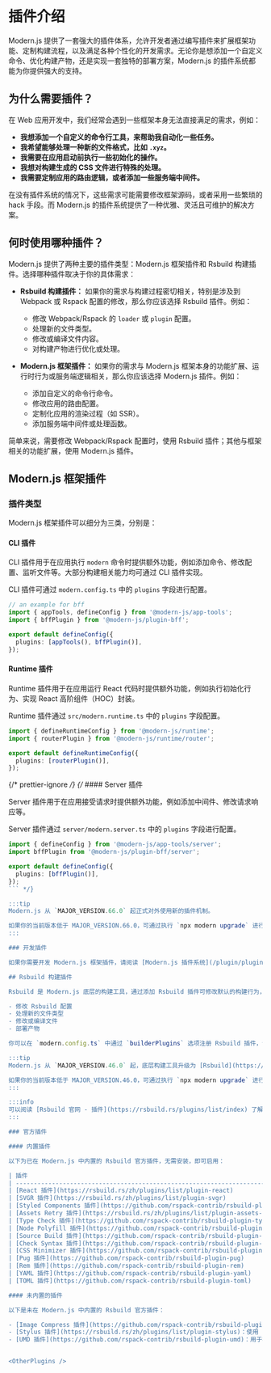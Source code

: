 # 插件介绍

Modern.js 提供了一套强大的插件体系，允许开发者通过编写插件来扩展框架功能、定制构建流程，以及满足各种个性化的开发需求。无论你是想添加一个自定义命令、优化构建产物，还是实现一套独特的部署方案，Modern.js 的插件系统都能为你提供强大的支持。

## 为什么需要插件？

在 Web 应用开发中，我们经常会遇到一些框架本身无法直接满足的需求，例如：

- **我想添加一个自定义的命令行工具，来帮助我自动化一些任务。**
- **我希望能够处理一种新的文件格式，比如 `.xyz`。**
- **我需要在应用启动前执行一些初始化的操作。**
- **我想对构建生成的 CSS 文件进行特殊的处理。**
- **我需要定制应用的路由逻辑，或者添加一些服务端中间件。**

在没有插件系统的情况下，这些需求可能需要修改框架源码，或者采用一些繁琐的 hack 手段。而 Modern.js 的插件系统提供了一种优雅、灵活且可维护的解决方案。

## 何时使用哪种插件？

Modern.js 提供了两种主要的插件类型：Modern.js 框架插件和 Rsbuild 构建插件。选择哪种插件取决于你的具体需求：

- **Rsbuild 构建插件：** 如果你的需求与构建过程密切相关，特别是涉及到 Webpack 或 Rspack 配置的修改，那么你应该选择 Rsbuild 插件。例如：

  - 修改 Webpack/Rspack 的 `loader` 或 `plugin` 配置。
  - 处理新的文件类型。
  - 修改或编译文件内容。
  - 对构建产物进行优化或处理。

- **Modern.js 框架插件：** 如果你的需求与 Modern.js 框架本身的功能扩展、运行时行为或服务端逻辑相关，那么你应该选择 Modern.js 插件。例如：
  - 添加自定义的命令行命令。
  - 修改应用的路由配置。
  - 定制化应用的渲染过程（如 SSR）。
  - 添加服务端中间件或处理函数。

简单来说，需要修改 Webpack/Rspack 配置时，使用 Rsbuild 插件；其他与框架相关的功能扩展，使用 Modern.js 插件。

## Modern.js 框架插件

### 插件类型

Modern.js 框架插件可以细分为三类，分别是：

#### CLI 插件

CLI 插件用于在应用执行 `modern` 命令时提供额外功能，例如添加命令、修改配置、监听文件等。大部分构建相关能力均可通过 CLI 插件实现。

CLI 插件可通过 `modern.config.ts` 中的 `plugins` 字段进行配置。

```ts title="modern.config.ts"
// an example for bff
import { appTools, defineConfig } from '@modern-js/app-tools';
import { bffPlugin } from '@modern-js/plugin-bff';

export default defineConfig({
  plugins: [appTools(), bffPlugin()],
});
```

#### Runtime 插件

Runtime 插件用于在应用运行 React 代码时提供额外功能，例如执行初始化行为、实现 React 高阶组件（HOC）封装。

Runtime 插件通过 `src/modern.runtime.ts` 中的 `plugins` 字段配置。

```ts title="src/modern.runtime.ts"
import { defineRuntimeConfig } from '@modern-js/runtime';
import { routerPlugin } from '@modern-js/runtime/router';

export default defineRuntimeConfig({
  plugins: [routerPlugin()],
});
```

{/* prettier-ignore */}
{/* #### Server 插件

Server 插件用于在应用接受请求时提供额外功能，例如添加中间件、修改请求响应等。

Server 插件通过 `server/modern.server.ts` 中的 `plugins` 字段进行配置。

````ts title="src/modern.server.ts"
import { defineConfig } from '@modern-js/app-tools/server';
import bffPlugin from '@modern-js/plugin-bff/server';

export default defineConfig({
  plugins: [bffPlugin()],
});
``` */}

:::tip
Modern.js 从 `MAJOR_VERSION.66.0` 起正式对外使用新的插件机制。

如果你的当前版本低于 MAJOR_VERSION.66.0，可通过执行 `npx modern upgrade` 进行升级。
:::

### 开发插件

如果你需要开发 Modern.js 框架插件，请阅读 [Modern.js 插件系统](/plugin/plugin-system) 获取更多信息。

## Rsbuild 构建插件

Rsbuild 是 Modern.js 底层的构建工具，通过添加 Rsbuild 插件可修改默认的构建行为，添加各类额外功能，包括但不限于：

- 修改 Rsbuild 配置
- 处理新的文件类型
- 修改或编译文件
- 部署产物

你可以在 `modern.config.ts` 中通过 `builderPlugins` 选项注册 Rsbuild 插件，详见 [builderPlugins 构建插件](/configure/app/builder-plugins.html)。

:::tip
Modern.js 从 `MAJOR_VERSION.46.0` 起，底层构建工具升级为 [Rsbuild](https://rsbuild.rs/)。

如果你的当前版本低于 MAJOR_VERSION.46.0，可通过执行 `npx modern upgrade` 进行升级。
:::

:::info
可以阅读 [Rsbuild 官网 - 插件](https://rsbuild.rs/plugins/list/index) 了解更多 Rsbuild 插件体系内容。
:::

### 官方插件

#### 内置插件

以下为已在 Modern.js 中内置的 Rsbuild 官方插件，无需安装，即可启用：

| 插件                                                                                         | 介绍                                                                                     | Modern.js 链接                                                                                                                        |
| -------------------------------------------------------------------------------------------- | ---------------------------------------------------------------------------------------- | ------------------------------------------------------------------------------------------------------------------------------------- |
| [React 插件](https://rsbuild.rs/zh/plugins/list/plugin-react)                               | 提供对 React 的支持                                                                      | -                                                                                                                                     |
| [SVGR 插件](https://rsbuild.rs/zh/plugins/list/plugin-svgr)                                 | 支持将 SVG 图片转换为一个 React 组件                                                     | [output.disableSvgr](/configure/app/output/disable-svgr)<br />[output.svgDefaultExport](/configure/app/output/svg-default-export)     |
| [Styled Components 插件](https://github.com/rspack-contrib/rsbuild-plugin-styled-components) | 提供对 styled-components 的编译时支持                                                    | [tools.styledComponents](/configure/app/tools/styled-components.html)                                                                 |
| [Assets Retry 插件](https://rsbuild.rs/zh/plugins/list/plugin-assets-retry)                 | 用于在静态资源加载失败时自动发起重试请求                                                 | [output.assetsRetry](/configure/app/output/assets-retry.html)                                                                         |
| [Type Check 插件](https://github.com/rspack-contrib/rsbuild-plugin-type-check)               | 用于在单独的进程中运行 TypeScript 类型检查                                               | [output.disableTsChecker](/configure/app/output/disable-ts-checker.html)<br />[tools.tsChecker](/configure/app/tools/ts-checker.html) |
| [Node Polyfill 插件](https://github.com/rspack-contrib/rsbuild-plugin-node-polyfill)         | 用于注入 Node 核心模块在浏览器端的 polyfills                                             | [output.disableNodePolyfill](/configure/app/output/disable-node-polyfill.html)                                                        |
| [Source Build 插件](https://github.com/rspack-contrib/rsbuild-plugin-source-build)           | 用于 monorepo 场景，支持引用其他子目录的源代码，并完成构建和热更新                       | [experiments.sourceBuild](/configure/app/experiments/source-build.html)                                                               |
| [Check Syntax 插件](https://github.com/rspack-contrib/rsbuild-plugin-check-syntax)           | 用于分析产物的语法兼容性，判断是否存在导致兼容性问题的高级语法                           | [security.checkSyntax](/configure/app/security/check-syntax.html)                                                                     |
| [CSS Minimizer 插件](https://github.com/rspack-contrib/rsbuild-plugin-css-minimizer)         | 用于自定义 CSS 压缩工具，切换到 [cssnano](https://cssnano.co/) 或其他工具进行 CSS 压缩   | [tools.minifyCss](/configure/app/tools/minify-css.html)                                                                               |
| [Pug 插件](https://github.com/rspack-contrib/rsbuild-plugin-pug)                             | 提供对 Pug 模板引擎的支持                                                                | [tools.pug](/configure/app/tools/pug.html)                                                                                            |
| [Rem 插件](https://github.com/rspack-contrib/rsbuild-plugin-rem)                             | 用于实现移动端页面的 rem 自适应布局                                                      | [output.convertToRem](/configure/app/output/convert-to-rem.html)                                                                      |
| [YAML 插件](https://github.com/rspack-contrib/rsbuild-plugin-yaml)                           | 用于引用 YAML 文件，并将其转换为 JavaScript 对象                                         | [YAML 文件](/guides/basic-features/static-assets/json-files.html#yaml-文件)                                                                         |
| [TOML 插件](https://github.com/rspack-contrib/rsbuild-plugin-toml)                           | 用于引用 TOML 文件，并将其转换为 JavaScript 对象                                         | [TOML 文件](/guides/basic-features/static-assets/json-files.html#toml-文件)                                                                       |

#### 未内置的插件

以下是未在 Modern.js 中内置的 Rsbuild 官方插件：

- [Image Compress 插件](https://github.com/rspack-contrib/rsbuild-plugin-image-compress)：将项目中用到的图片资源进行压缩处理。
- [Stylus 插件](https://rsbuild.rs/zh/plugins/list/plugin-stylus)：使用 Stylus 作为 CSS 预处理器。
- [UMD 插件](https://github.com/rspack-contrib/rsbuild-plugin-umd)：用于构建 UMD 格式的产物。


<OtherPlugins />
````
